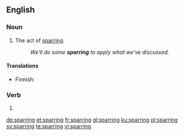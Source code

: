 ==English==

===Noun===
{{en-noun}}

# The act of [[spar]]ring.
#: ''We'll do some '''sparring''' to apply what we've discussed.''

====Translations====
{{trans-top|act of sparring}}
* Finnish: {{t|fi|sparraus}}
{{trans-mid}}
{{trans-bottom}}

===Verb===
{{head|en|present participle}}

# {{present participle of|spar|lang=en}}

[[de:sparring]]
[[et:sparring]]
[[fr:sparring]]
[[gl:sparring]]
[[ku:sparring]]
[[pl:sparring]]
[[sv:sparring]]
[[te:sparring]]
[[vi:sparring]]